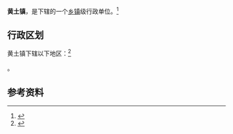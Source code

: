 {{中国乡级行政区|14/10/31/102/000}}

'''黄土镇'''，是{{PRC admin/fullname|14/10/31/102/000|3}}下辖的一个[[乡镇|乡镇]]级行政单位。<ref>{{PRC admin/ref sgc|{{PRC admin/parent|14/10/31/102/000}}}}</ref>

== 行政区划 ==

黄土镇下辖以下地区：<ref>{{PRC admin/ref sgc|14/10/31/102/000}}</ref>

{{PRC admin/children|14/10/31/102/000}}。

== 参考资料 ==

{{reflist}}

{{行政区划小作品}}
{{PRC admin/navcat|14/10/31/102/000}}